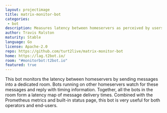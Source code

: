 ```yaml
---
layout: projectimage
title: matrix-monitor-bot
categories: 
 - bot
description: Measures latency between homeservers as perceived by users
author: Travis Ralston
maturity: Stable
language: Go
license: Apache-2.0
repo: https://github.com/turt2live/matrix-monitor-bot
home: https://lag.t2bot.io/
room: "#monitorbot:t2bot.io"
featured: true
---
```


This bot monitors the latency between homeservers by sending messages into a dedicated room. Bots running on other homeservers watch for these messages and reply with timing information. Together, all the bots in the room form a latency map of message delivery times. Combined with the Prometheus metrics and built-in status page, this bot is very useful for both operators and end-users.

